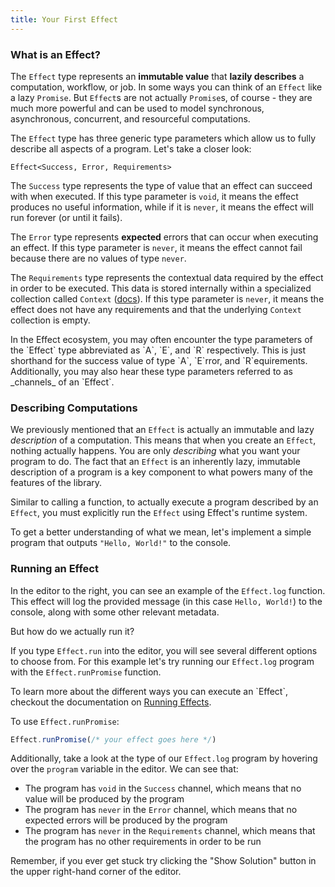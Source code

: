 ```yaml
---
title: Your First Effect
---
```


### What is an Effect?

The `Effect` type represents an **immutable value** that **lazily describes** a
computation, workflow, or job. In some ways you can think of an `Effect` like a
lazy `Promise`. But `Effect`s are not actually `Promise`s, of course - they are
much more powerful and can be used to model synchronous, asynchronous,
concurrent, and resourceful computations.

The `Effect` type has three generic type parameters which allow
us to fully describe all aspects of a program. Let's take a closer look:

<div className="flex justify-center">
  <code>Effect&lt;Success&comma; Error&comma; Requirements&gt;</code>
</div>

The `Success` type represents the type of value that an effect can succeed with
when executed. If this type parameter is `void`, it means the effect produces no
useful information, while if it is `never`, it means the effect will run forever
(or until it fails).

The `Error` type represents **expected** errors that can occur when executing an
effect. If this type parameter is `never`, it means the effect cannot fail
because there are no values of type `never`.

The `Requirements` type represents the contextual data required by the effect in
order to be executed. This data is stored internally within a specialized
collection called `Context`
(<a href="/docs/other/glossary#context" target="_blank">docs</a>). If this type
parameter is `never`, it means the effect does not have any requirements and
that the underlying `Context` collection is empty.

<Info>
In the Effect ecosystem, you may often encounter the type parameters of the
`Effect` type abbreviated as `A`, `E`, and `R` respectively. This is just
shorthand for the success value of type `A`, `E`rror, and `R`equirements.
Additionally, you may also hear these type parameters referred to as _channels_
of an `Effect`.
</Info>

### Describing Computations

We previously mentioned that an `Effect` is actually an immutable and lazy
_description_ of a computation. This means that when you create an `Effect`,
nothing actually happens. You are only _describing_ what you want your program
to do. The fact that an `Effect` is an inherently lazy, immutable description of
a program is a key component to what powers many of the features of the library.

Similar to calling a function, to actually execute a program described by an
`Effect`, you must explicitly run the `Effect` using Effect's runtime system.

To get a better understanding of what we mean, let's implement a simple program
that outputs `"Hello, World!"` to the console.

### Running an Effect

In the editor to the right, you can see an example of the `Effect.log` function.
This effect will log the provided message (in this case `Hello, World!`) to the
console, along with some other relevant metadata.

But how do we actually run it?

If you type `Effect.run` into the editor, you will see several different options
to choose from. For this example let's try running our `Effect.log` program with
the `Effect.runPromise` function.

<Idea>
To learn more about the different ways you can execute an `Effect`, checkout
the documentation on <a href="/docs/guides/essentials/running-effects" target="_blank">Running Effects</a>.
</Idea>

To use `Effect.runPromise`:

```ts
Effect.runPromise(/* your effect goes here */)
```

Additionally, take a look at the type of our `Effect.log` program by hovering
over the `program` variable in the editor. We can see that:

  - The program has `void` in the `Success` channel, which means that no value
    will be produced by the program
  - The program has `never` in the `Error` channel, which means that no expected
    errors will be produced by the program
  - The program has `never` in the `Requirements` channel, which means that the
    program has no other requirements in order to be run

<Idea>
Remember, if you ever get stuck try clicking the "Show Solution" button in the
upper right-hand corner of the editor.
</Idea>
